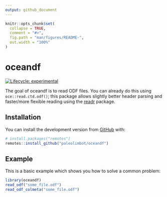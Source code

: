 ```yaml
---
output: github_document
---
```


<!-- README.md is generated from README.Rmd. Please edit that file -->

```r
knitr::opts_chunk$set(
  collapse = TRUE,
  comment = "#>",
  fig.path = "man/figures/README-",
  out.width = "100%"
)
```

# oceandf

<!-- badges: start -->
[![Lifecycle: experimental](https://img.shields.io/badge/lifecycle-experimental-orange.svg)](https://www.tidyverse.org/lifecycle/#experimental)
<!-- badges: end -->

The goal of oceandf is to read ODF files. You can already do this using `oce::read.ctd.odf()`; this package allows slightly better header parsing and faster/more flexible reading using the [readr](https://readr.tidyverse.org) package.

## Installation

You can install the development version from [GitHub](https://github.com/) with:

``` r
# install.packages("remotes")
remotes::install_github("paleolimbot/oceandf")
```
## Example

This is a basic example which shows you how to solve a common problem:

```r
library(oceandf)
read_odf("some_file.odf")
read_odf_colmeta("some_file.odf")
```
